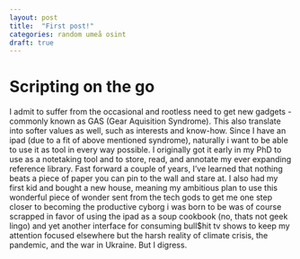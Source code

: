 ```yaml
---
layout: post
title:  "First post!"
categories: random umeå osint 
draft: true
---
```


# Scripting on the go

I admit to suffer from the occasional and rootless need to get new gadgets - commonly known as GAS (Gear Aquisition Syndrome). This also translate into softer values as well, such as interests and know-how. Since I have an ipad (due to a fit of above mentioned syndrome), naturally i want to be able to use it as tool in every way possible. I originally got it early in my PhD to use as a notetaking tool and to store, read, and annotate my ever expanding reference library. Fast forward a couple of years, I've learned that nothing beats a piece of paper you can pin to the wall and stare at. I also had my first kid and bought a new house, meaning my ambitious plan to use this wonderful piece of wonder sent from the tech gods to get me one step closer to becoming the productive cyborg i was born to be was of course scrapped in favor of using the ipad as a soup cookbook (no, thats not geek lingo) and yet another interface for consuming bull\$hit tv shows to keep my attention focused elsewhere but the harsh reality of climate crisis, the pandemic, and the war in Ukraine. But I digress.
